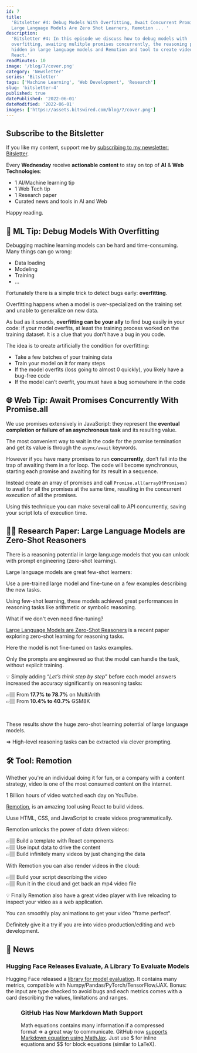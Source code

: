 ```yaml
---
id: 7
title:
  'Bitsletter #4: Debug Models With Overfitting, Await Concurrent Promises,
  Large Language Models Are Zero Shot Learners, Remotion ... '
description:
  'Bitsletter #4: In this episode we discuss how to debug models with
  overfitting, awaiting mulitple promises concurrently, the reasoning potential
  hidden in large language models and Remotion and tool to create videos with
  React.'
readMinutes: 10
image: '/blog/7/cover.png'
category: 'Newsletter'
series: 'Bitsletter'
tags: ['Machine Learning', 'Web Development', 'Research']
slug: 'bitsletter-4'
published: true
datePublished: '2022-06-01'
dateModified: '2022-06-01'
images: ['https://assets.bitswired.com/blog/7/cover.png']
---
```


## Subscribe to the Bitsletter

If you like my content, support me by
[subscribing to my newsletter: Bitsletter](https://newsletter.bitswired.com).

Every **Wednesday** receive **actionable content** to stay on top of **AI** &
**Web Technologies**:

- 1 AI/Machine learning tip
- 1 Web Tech tip
- 1 Research paper
- Curated news and tools in AI and Web

Happy reading.

## 🧠 ML Tip: Debug Models With Overfitting

Debugging machine learning models can be hard and time-consuming. Many things
can go wrong:

- Data loading
- Modeling
- Training
- …

Fortunately there is a simple trick to detect bugs early: **overfitting**.

Overfitting happens when a model is over-specialized on the training set and
unable to generalize on new data.

As bad as it sounds, **overfitting can be your ally** to find bug easily in your
code: if your model overfits, at least the training process worked on the
training dataset. It is a clue that you don’t have a bug in you code.

The idea is to create artificially the condition for overfitting:

- Take a few batches of your training data
- Train your model on it for many steps
- If the model overfits (loss going to almost 0 quickly), you likely have a
  bug-free code
- If the model can’t overfit, you must have a bug somewhere in the code

## 🌐 Web Tip: Await Promises Concurrently With Promise.all

We use promises extensively in JavaScript: they represent the **eventual
completion or failure of an asynchronous task** and its resulting value.

The most convenient way to wait in the code for the promise termination and get
its value is through the `async/await` keywords.

However if you have many promises to run **concurrently**, don’t fall into the
trap of awaiting them in a for loop. The code will become synchronous, starting
each promise and awaiting for its result in a sequence.

Instead create an array of promises and call `Promise.all(arrayOfPromises)` to
await for all the promises at the same time, resulting in the concurrent
execution of all the promises.

Using this technique you can make several call to API concurrently, saving your
script lots of execution time.

## 👩‍🔬 Research Paper: Large Language Models are Zero-Shot Reasoners

There is a reasoning potential in large language models that you can unlock with
prompt engineering (zero-shot learning).

Large language models are great few-shot learners:

Use a pre-trained large model and fine-tune on a few examples describing the new
tasks.

Using few-shot learning, these models achieved great performances in reasoning
tasks like arithmetic or symbolic reasoning.

What if we don't even need fine-tuning?

[Large Language Models are Zero-Shot Reasoners](https://arxiv.org/abs/2205.11916)
is a recent paper exploring zero-shot learning for reasoning tasks.

Here the model is not fine-tuned on tasks examples.

Only the prompts are engineered so that the model can handle the task, without
explicit training.

💡 Simply adding “_Let’s think step by step_” before each model answers
increased the accuracy significantly on reasoning tasks:

👉🏽 From **17.7% to 78.7%** on MultiArith <br /> 👉🏽 From **10.4% to 40.7%** GSM8K

<br />

These results show the huge zero-shot learning potential of large language
models.

⇒ High-level reasoning tasks can be extracted via clever prompting.

## 🛠 Tool: Remotion

Whether you're an individual doing it for fun, or a company with a content
strategy, video is one of the most consumed content on the internet.

1 Billion hours of video watched each day on YouTube.

[Remotion](https://www.remotion.dev/), is an amazing tool using React to build
videos.

Uuse HTML, CSS, and JavaScript to create videos programmatically.

Remotion unlocks the power of data driven videos:

👉🏽 Build a template with React components <br /> 👉🏽 Use input data to drive the
content <br /> 👉🏽 Build infinitely many videos by just changing the data <br />

With Remotion you can also render videos in the cloud:

👉🏽 Build your script describing the video <br /> 👉🏽 Run it in the cloud and get
back an mp4 video file <br />

💡 Finally Remotion also have a great video player with live reloading to
inspect your video as a web application.

You can smoothly play animations to get your video "frame perfect".

Definitely give it a try if you are into video production/editing and web
development.

## 📰 News

### Hugging Face Releases Evaluate, A Library To Evaluate Models

Hugging Face released a
[library for model evaluation](https://github.com/huggingface/evaluate). It
contains many metrics, compatible with Numpy/Pandas/PyTorch/TensorFlow/JAX.
Bonus: the input are type checked to avoid bugs and each metrics comes with a
card describing the values, limitations and ranges.

<Figure
  ratio={16 / 9}
  layout="fill"
  objectFit="contain"
  src="/blog/7/evaluate.png"
  alt="Hugging Face Evaluate"
  title="Hugging Face Evaluate"
/>

### GitHub Has Now Markdown Math Support

Math equations contains many information if a compressed format ⇒ a great way to
communicate. GitHub now
[supports Markdown equation using MathJax](https://github.blog/2022-05-19-math-support-in-markdown/).
Just use $ for inline equations and $$ for block equations (similar to LaTeX).

<Figure
  ratio={16 / 9}
  layout="fill"
  objectFit="contain"
  src="/blog/7/github.png"
  alt="GitHub Now Supports Math In Markdown"
  title="GitHub Now Supports Math In Markdown"
/>
